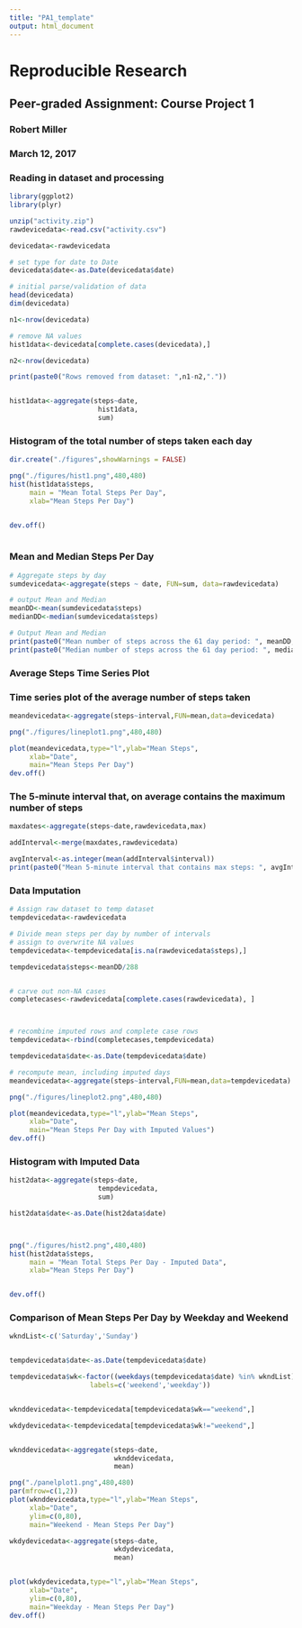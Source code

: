 ```yaml
---
title: "PA1_template"
output: html_document
---
```


# Reproducible Research
## Peer-graded Assignment: Course Project 1
### Robert Miller
### March 12, 2017


### Reading in dataset and processing
```r
library(ggplot2)
library(plyr)

unzip("activity.zip")
rawdevicedata<-read.csv("activity.csv")

devicedata<-rawdevicedata

# set type for date to Date
devicedata$date<-as.Date(devicedata$date)

# initial parse/validation of data
head(devicedata)
dim(devicedata)

n1<-nrow(devicedata)

# remove NA values
hist1data<-devicedata[complete.cases(devicedata),]

n2<-nrow(devicedata)

print(paste0("Rows removed from dataset: ",n1-n2,"."))


hist1data<-aggregate(steps~date,
                      hist1data,
                      sum)

```

### Histogram of the total number of steps taken each day
```r
dir.create("./figures",showWarnings = FALSE)

png("./figures/hist1.png",480,480)
hist(hist1data$steps, 
     main = "Mean Total Steps Per Day",
     xlab="Mean Steps Per Day")


dev.off()
  
```

### Mean and Median Steps Per Day

```r

# Aggregate steps by day
sumdevicedata<-aggregate(steps ~ date, FUN=sum, data=rawdevicedata)

# output Mean and Median
meanDD<-mean(sumdevicedata$steps)
medianDD<-median(sumdevicedata$steps)

# Output Mean and Median
print(paste0("Mean number of steps across the 61 day period: ", meanDD, "."))
print(paste0("Median number of steps across the 61 day period: ", medianDD, "."))

```

### Average Steps Time Series Plot
### Time series plot of the average number of steps taken
```r

meandevicedata<-aggregate(steps~interval,FUN=mean,data=devicedata)

png("./figures/lineplot1.png",480,480)

plot(meandevicedata,type="l",ylab="Mean Steps",
     xlab="Date",
     main="Mean Steps Per Day")
dev.off()
```

### The 5-minute interval that, on average contains the maximum number of steps
```r
maxdates<-aggregate(steps~date,rawdevicedata,max)

addInterval<-merge(maxdates,rawdevicedata)

avgInterval<-as.integer(mean(addInterval$interval))
print(paste0("Mean 5-minute interval that contains max steps: ", avgInterval, "."))

```
### Data Imputation
```r

# Assign raw dataset to temp dataset
tempdevicedata<-rawdevicedata

# Divide mean steps per day by number of intervals
# assign to overwrite NA values
tempdevicedata<-tempdevicedata[is.na(rawdevicedata$steps),]

tempdevicedata$steps<-meanDD/288


# carve out non-NA cases
completecases<-rawdevicedata[complete.cases(rawdevicedata), ]



# recombine imputed rows and complete case rows
tempdevicedata<-rbind(completecases,tempdevicedata)

tempdevicedata$date<-as.Date(tempdevicedata$date)

# recompute mean, including imputed days
meandevicedata<-aggregate(steps~interval,FUN=mean,data=tempdevicedata)

png("./figures/lineplot2.png",480,480)

plot(meandevicedata,type="l",ylab="Mean Steps",
     xlab="Date",
     main="Mean Steps Per Day with Imputed Values")
dev.off()
```

### Histogram with Imputed Data
```r

hist2data<-aggregate(steps~date,
                      tempdevicedata,
                      sum)

hist2data$date<-as.Date(hist2data$date)



png("./figures/hist2.png",480,480)
hist(hist2data$steps, 
     main = "Mean Total Steps Per Day - Imputed Data",
     xlab="Mean Steps Per Day")


dev.off()

```

### Comparison of Mean Steps Per Day by Weekday and Weekend
```r

wkndList<-c('Saturday','Sunday')


tempdevicedata$date<-as.Date(tempdevicedata$date)

tempdevicedata$wk<-factor((weekdays(tempdevicedata$date) %in% wkndList), levels = c(TRUE, FALSE),
                    labels=c('weekend','weekday'))


wknddevicedata<-tempdevicedata[tempdevicedata$wk=="weekend",]

wkdydevicedata<-tempdevicedata[tempdevicedata$wk!="weekend",]


wknddevicedata<-aggregate(steps~date,
                          wknddevicedata,
                          mean)

png("./panelplot1.png",480,480)
par(mfrow=c(1,2))
plot(wknddevicedata,type="l",ylab="Mean Steps",
     xlab="Date",
     ylim=c(0,80),
     main="Weekend - Mean Steps Per Day")

wkdydevicedata<-aggregate(steps~date,
                          wkdydevicedata,
                          mean)


plot(wkdydevicedata,type="l",ylab="Mean Steps",
     xlab="Date",
     ylim=c(0,80),
     main="Weekday - Mean Steps Per Day")
dev.off()


```